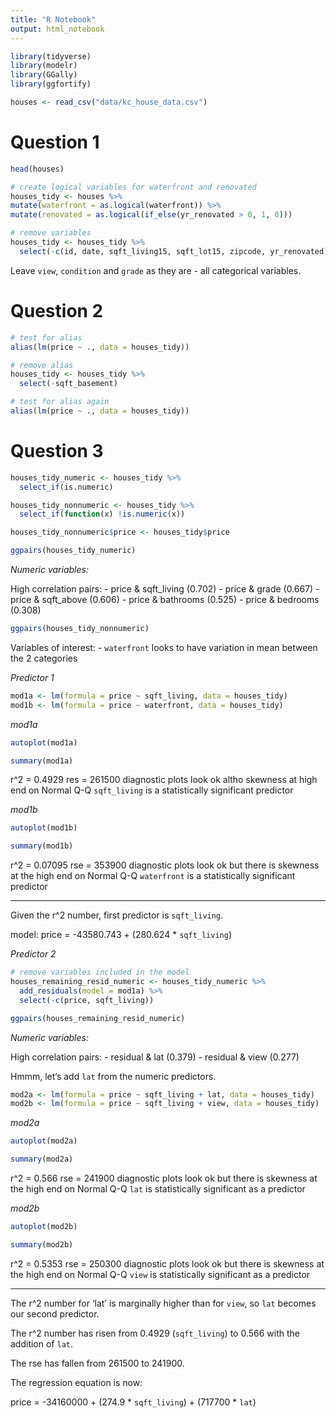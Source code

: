 ```yaml
---
title: "R Notebook"
output: html_notebook
---
```



```r
library(tidyverse)
library(modelr)
library(GGally)
library(ggfortify)
```

```r
houses <- read_csv("data/kc_house_data.csv")
```


# Question 1

```r
head(houses)
```

```r
# create logical variables for waterfront and renovated
houses_tidy <- houses %>%   
mutate(waterfront = as.logical(waterfront)) %>%  
mutate(renovated = as.logical(if_else(yr_renovated > 0, 1, 0)))
```

```r
# remove variables
houses_tidy <- houses_tidy %>% 
  select(-c(id, date, sqft_living15, sqft_lot15, zipcode, yr_renovated)) 
```

Leave `view`, `condition` and `grade` as they are - all categorical variables. 


# Question 2

```r
# test for alias
alias(lm(price ~ ., data = houses_tidy))
```
```r
# remove alias
houses_tidy <- houses_tidy %>% 
  select(-sqft_basement)
```

```r
# test for alias again
alias(lm(price ~ ., data = houses_tidy))
```

# Question 3

```r
houses_tidy_numeric <- houses_tidy %>%
  select_if(is.numeric)

houses_tidy_nonnumeric <- houses_tidy %>%
  select_if(function(x) !is.numeric(x))

houses_tidy_nonnumeric$price <- houses_tidy$price
```

```r
ggpairs(houses_tidy_numeric)
```
*Numeric variables:*

High correlation pairs:
- price & sqft_living (0.702)
- price & grade (0.667)
- price & sqft_above (0.606)
- price & bathrooms (0.525)
- price & bedrooms (0.308)



```r
ggpairs(houses_tidy_nonnumeric)
```
Variables of interest:
- `waterfront` looks to have variation in mean between the 2 categories


*Predictor 1*

```r
mod1a <- lm(formula = price ~ sqft_living, data = houses_tidy)
mod1b <- lm(formula = price ~ waterfront, data = houses_tidy)
```

_mod1a_

```r
autoplot(mod1a)
```
```r
summary(mod1a)
```
r^2 = 0.4929
res = 261500
diagnostic plots look ok altho skewness at high end on Normal Q-Q
`sqft_living` is a statistically significant predictor

_mod1b_

```r
autoplot(mod1b)
```
```r
summary(mod1b)
```
r^2 = 0.07095
rse = 353900
diagnostic plots look ok but there is skewness at the high end on Normal Q-Q
`waterfront` is a statistically significant predictor

-------------------------------------------------------------------------------

Given the r^2 number, first predictor is `sqft_living`. 

model: price =  -43580.743 + (280.624 * `sqft_living`)


*Predictor 2*

```r
# remove variables included in the model
houses_remaining_resid_numeric <- houses_tidy_numeric %>% 
  add_residuals(model = mod1a) %>% 
  select(-c(price, sqft_living))
```

```r
ggpairs(houses_remaining_resid_numeric)
```
*Numeric variables:*

High correlation pairs:
- residual & lat (0.379)
- residual & view (0.277)


Hmmm, let's add `lat` from the numeric predictors.

```r
mod2a <- lm(formula = price ~ sqft_living + lat, data = houses_tidy)
mod2b <- lm(formula = price ~ sqft_living + view, data = houses_tidy)
```


_mod2a_

```r
autoplot(mod2a)
```
```r
summary(mod2a)
```
r^2 = 0.566
rse = 241900
diagnostic plots look ok but there is skewness at the high end on Normal Q-Q
`lat` is statistically significant as a predictor

_mod2b_

```r
autoplot(mod2b)
```
```r
summary(mod2b)
```
r^2 = 0.5353
rse = 250300
diagnostic plots look ok but there is skewness at the high end on Normal Q-Q
`view` is statistically significant as a predictor

-------------------------------------------------------------------------------

The r^2 number for 'lat' is marginally higher than for `view`, so `lat` becomes our second predictor. 

The r^2 number has risen from 0.4929 (`sqft_living`) to 0.566 with the addition of `lat`. 

The rse has fallen from 261500 to 241900. 

The regression equation is now:

price =  -34160000 + (274.9 * `sqft_living`) + (717700 * `lat`)



